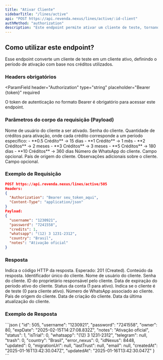 ```yaml
---
title: "Ativar Cliente"
sidebarTitle: "/lines/active"
api: "POST https://api.revenda.nexus/lines/active/:id-client"
authMethod: "authorization"
description: "Este endpoint permite ativar um cliente de teste, tornando-o um usuário oficial na plataforma Nexus."
---
```


## Como utilizar este endpoint?

Esse endpoint converte um cliente de teste em um cliente ativo, definindo o período de ativação com base nos créditos utilizados.

### Headers obrigatórios

<ParamField
  header="Authorization"
  type="string"
  placeholder="Bearer {token}"
  required
>
  O token de autenticação no formato Bearer é obrigatório para acessar este endpoint.
</ParamField>

### Parâmetros do corpo da requisição (Payload)

<ParamField body="username" type="string" placeholder="1230921" required>
  Nome de usuário do cliente a ser ativado.
</ParamField>

<ParamField body="password" type="string" placeholder="7241558" required>
  Senha do cliente.
</ParamField>

<ParamField body="credits" type="number" placeholder="1" required>
  Quantidade de créditos para ativação, onde cada crédito corresponde a um período específico:
  - **0.5 Crédito** → 15 dias  
  - **1 Crédito** → 1 mês  
  - **2 Créditos** → 2 meses  
  - **3 Créditos** → 3 meses  
  - **5 Créditos** → 180 dias  
  - **10 Créditos** → 360 dias  
</ParamField>

<ParamField body="whatsapp" type="string" placeholder="(12) 3 1231-2312">
  Número de WhatsApp do cliente. Campo opcional.
</ParamField>

<ParamField body="country" type="string" placeholder="Brasil" required>
  País de origem do cliente.
</ParamField>

<ParamField body="notes" type="string" placeholder="Observações">
  Observações adicionais sobre o cliente. Campo opcional.
</ParamField>

### Exemplo de Requisição

```json
POST https://api.revenda.nexus/lines/active/505
Headers:
{
  "Authorization": "Bearer seu_token_aqui",
  "Content-Type": "application/json"
}
Payload:
{
  "username": "1230921",
  "password": "7241558",
  "credits": 1,
  "whatsapp": "(12) 3 1231-2312",
  "country": "Brasil",
  "notes": "Ativação oficial"
}
```

### Resposta

<ResponseField name="status" type="number">
  Indica o código HTTP da resposta. Esperado: 201 (Created).
</ResponseField>

<ResponseField name="response" type="object">
Conteúdo da resposta.

<Expandable title="Mostrar objeto">
<ResponseField name="id" type="number">
  Identificador único do cliente.
</ResponseField>

<ResponseField name="username" type="string">
  Nome de usuário do cliente.
</ResponseField>

<ResponseField name="password" type="string">
  Senha do cliente.
</ResponseField>

<ResponseField name="owner" type="number">
  ID do proprietário responsável pelo cliente.
</ResponseField>

<ResponseField name="expDate" type="string">
  Data de expiração do período ativo do cliente.
</ResponseField>

<ResponseField name="status" type="number">
  Status da conta (1 para ativo).
</ResponseField>

<ResponseField name="isTrial" type="number">
  Indica se o cliente é de teste (0 para cliente ativo).
</ResponseField>

<ResponseField name="whatsapp" type="string">
  Número de WhatsApp associado ao cliente.
</ResponseField>

<ResponseField name="country" type="string">
  País de origem do cliente.
</ResponseField>

<ResponseField name="createdAt" type="string">
  Data de criação do cliente.
</ResponseField>

<ResponseField name="updatedAt" type="string">
  Data da última atualização do cliente.
</ResponseField>
</Expandable>
</ResponseField>

### Exemplo de Resposta

<ResponseExample>
```json
{
  "id": 505,
  "username": "1230921",
  "password": "7241558",
  "owner": 80,
  "expDate": "2025-02-15T14:27:08.832Z",
  "notes": "Ativação oficial",
  "status": 1,
  "isTrial": 0,
  "whatsapp": "(12) 3 1231-2312",
  "telegram": null,
  "trash": 0,
  "country": "Brasil",
  "error_nexus": 0,
  "idNexus": 8448,
  "updated": 0,
  "migrationUrl": null,
  "lastTrust": null,
  "email": null,
  "createdAt": "2025-01-16T13:42:30.047Z",
  "updatedAt": "2025-01-16T13:42:30.047Z"
}
```
</ResponseExample>
